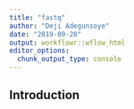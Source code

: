 ```yaml
---
title: "fastq"
author: "Deji Adegunsoye"
date: "2019-09-20"
output: workflowr::wflow_html
editor_options:
  chunk_output_type: console
---
```


## Introduction

```r

```

